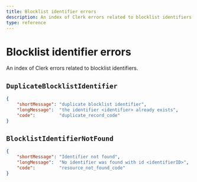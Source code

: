 ```yaml
---
title: Blocklist identifier errors
description: An index of Clerk errors related to blocklist identifiers.
type: reference
---
```


# Blocklist identifier errors

An index of Clerk errors related to blocklist identifiers.

## `DuplicateBlocklistIdentifier`

```json
{
    "shortMessage": "duplicate blocklist identifier",
    "longMessage":  "the identifier <identifier> already exists",
    "code":         "duplicate_record_code"
}
```

## `BlocklistIdentifierNotFound`

```json
{
    "shortMessage": "Identifier not found",
    "longMessage":  "No identifier was found with id <identifierID>",
    "code":         "resource_not_found_code"
}
```
